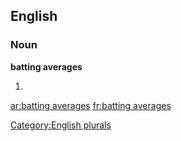
==English==

===Noun===
'''batting averages'''

# {{plural of|[[batting average]]}}

[[Category:English plurals]]

[[ar:batting averages]]
[[fr:batting averages]]